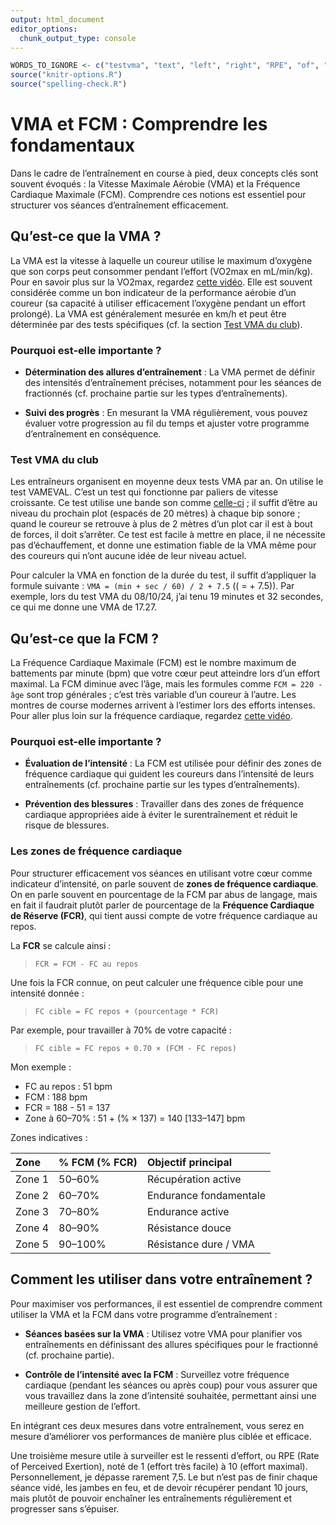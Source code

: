 ```yaml
---
output: html_document
editor_options: 
  chunk_output_type: console
---
```

```r
WORDS_TO_IGNORE <- c("testvma", "text", "left", "right", "RPE", "of", "Perceived", "Exertion")
source("knitr-options.R")
source("spelling-check.R")
```

# VMA et FCM : Comprendre les fondamentaux {-}

Dans le cadre de l'entraînement en course à pied, deux concepts clés sont souvent évoqués :
la Vitesse Maximale Aérobie (VMA) et la Fréquence Cardiaque Maximale (FCM).
Comprendre ces notions est essentiel pour structurer vos séances d'entraînement efficacement.

## Qu'est-ce que la VMA ? {-}

La VMA est la vitesse à laquelle un coureur utilise le maximum d'oxygène que son corps peut consommer pendant l'effort (VO2max en mL/min/kg).
Pour en savoir plus sur la VO2max, regardez [cette vidéo](https://www.youtube.com/watch?v=MIVSIIvEhj0).
Elle est souvent considérée comme un bon indicateur de la performance aérobie d'un coureur (sa capacité à utiliser efficacement l'oxygène pendant un effort prolongé).
La VMA est généralement mesurée en km/h et peut être déterminée par des tests spécifiques (cf. la section [Test VMA du club](#testvma)).

### Pourquoi est-elle importante ? {-}

- **Détermination des allures d'entraînement** :
La VMA permet de définir des intensités d'entraînement précises, notamment pour les séances de fractionnés (cf. prochaine partie sur les types d'entraînements).

- **Suivi des progrès** :
En mesurant la VMA régulièrement, vous pouvez évaluer votre progression au fil du temps
et ajuster votre programme d'entraînement en conséquence.

### Test VMA du club {-#testvma}

Les entraîneurs organisent en moyenne deux tests VMA par an.
On utilise le test VAMEVAL. C'est un test qui fonctionne par paliers de vitesse croissante.
Ce test utilise une bande son comme [celle-ci](https://www.irbms.com/wp-content/uploads/2023/06/bande-son-1979-test-luc-leger.mp3) ; il suffit d'être au niveau du prochain plot (espacés de 20 mètres) à chaque bip sonore ; quand le coureur se retrouve à plus de 2 mètres d'un plot car il est à bout de forces, il doit s'arrêter.
Ce test est facile à mettre en place, il ne nécessite pas d'échauffement, et donne une estimation fiable de la VMA même pour des coureurs qui n'ont aucune idée de leur niveau actuel.

Pour calculer la VMA en fonction de la durée du test, il suffit d'appliquer la formule suivante : `VMA = (min + sec / 60) / 2 + 7.5` \(\left(\text{VMA} = \frac{\text{min} + \frac{\text{sec}}{60}}{2} + 7.5\right)\). Par exemple, lors du test VMA du 08/10/24, j'ai tenu 19 minutes et 32 secondes, ce qui me donne une VMA de 17.27.


## Qu'est-ce que la FCM ? {-}

La Fréquence Cardiaque Maximale (FCM) est le nombre maximum de battements par minute (bpm) que votre cœur peut atteindre lors d'un effort maximal.
La FCM diminue avec l'âge, mais les formules comme `FCM = 220 - âge` sont trop générales ; c'est très variable d'un coureur à l'autre. 
Les montres de course modernes arrivent à l'estimer lors des efforts intenses.
Pour aller plus loin sur la fréquence cardiaque, regardez [cette vidéo](https://www.youtube.com/watch?v=c7f2gWekBXE).

### Pourquoi est-elle importante ? {-}

- **Évaluation de l'intensité** :
La FCM est utilisée pour définir des zones de fréquence cardiaque qui guident les coureurs dans l'intensité de leurs entraînements 
(cf. prochaine partie sur les types d'entraînements).

- **Prévention des blessures** :
Travailler dans des zones de fréquence cardiaque appropriées aide à éviter le surentraînement et réduit le risque de blessures.

### Les zones de fréquence cardiaque {-}

Pour structurer efficacement vos séances en utilisant votre cœur comme indicateur d'intensité, on parle souvent de **zones de fréquence cardiaque**. On en parle souvent en pourcentage de la FCM par abus de langage, mais en fait il faudrait plutôt parler de pourcentage de la **Fréquence Cardiaque de Réserve (FCR)**, qui tient aussi compte de votre fréquence cardiaque au repos.

La **FCR** se calcule ainsi :

> `FCR = FCM - FC au repos`

Une fois la FCR connue, on peut calculer une fréquence cible pour une intensité donnée :

> `FC cible = FC repos + (pourcentage * FCR)`

Par exemple, pour travailler à 70% de votre capacité :

> `FC cible = FC repos + 0.70 × (FCM - FC repos)`

Mon exemple :

- FC au repos : 51 bpm
- FCM : 188 bpm
- FCR = 188 - 51 = 137
- Zone à 60–70% : 51 + (% × 137) = 140 [133–147] bpm

Zones indicatives :

| Zone   | % FCM (% FCR) | Objectif principal       |
|:-------|:--------------|:-------------------------|
| Zone 1 | 50–60%        | Récupération active      |
| Zone 2 | 60–70%        | Endurance fondamentale   |
| Zone 3 | 70–80%        | Endurance active         |
| Zone 4 | 80–90%        | Résistance douce         |
| Zone 5 | 90–100%       | Résistance dure / VMA    |


## Comment les utiliser dans votre entraînement ? {-}

Pour maximiser vos performances, il est essentiel de comprendre comment utiliser la VMA et la FCM dans votre programme d'entraînement :

- **Séances basées sur la VMA** :
Utilisez votre VMA pour planifier vos entraînements en définissant des allures spécifiques pour le fractionné (cf. prochaine partie).

- **Contrôle de l'intensité avec la FCM** :
Surveillez votre fréquence cardiaque (pendant les séances ou après coup) pour vous assurer que vous travaillez dans la zone d'intensité souhaitée, permettant ainsi une meilleure gestion de l'effort.

En intégrant ces deux mesures dans votre entraînement,
vous serez en mesure d'améliorer vos performances de manière plus ciblée et efficace.

Une troisième mesure utile à surveiller est le ressenti d'effort, ou RPE (Rate of Perceived Exertion), noté de 1 (effort très facile) à 10 (effort maximal). Personnellement, je dépasse rarement 7,5. Le but n'est pas de finir chaque séance vidé, les jambes en feu, et de devoir récupérer pendant 10 jours, mais plutôt de pouvoir enchaîner les entraînements régulièrement et progresser sans s'épuiser.
